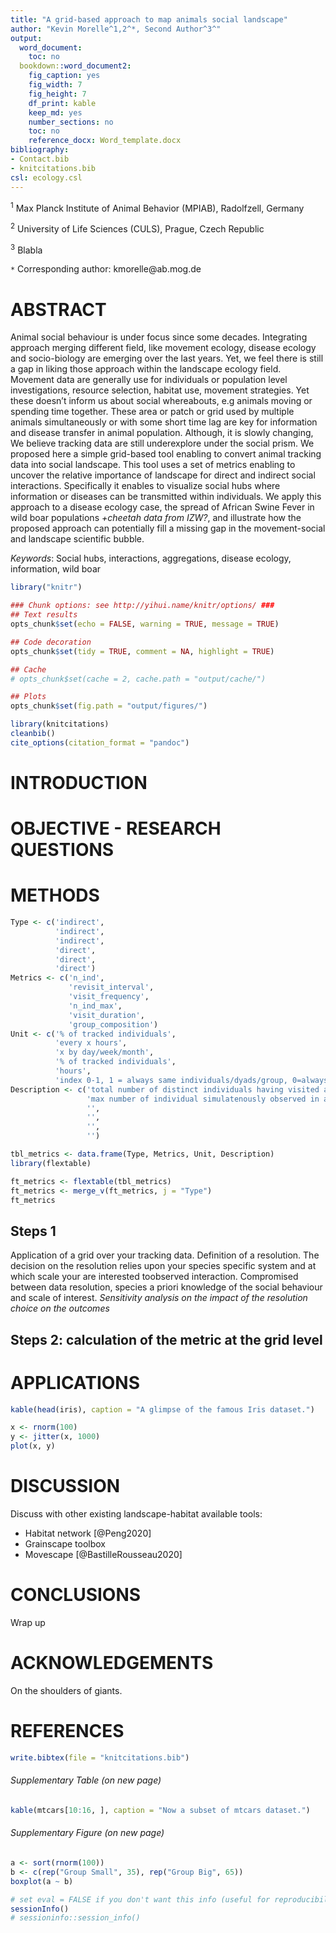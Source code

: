 ```yaml
---
title: "A grid-based approach to map animals social landscape"
author: "Kevin Morelle^1,2^*, Second Author^3^"
output:
  word_document:
    toc: no
  bookdown::word_document2:
    fig_caption: yes
    fig_width: 7
    fig_height: 7
    df_print: kable
    keep_md: yes
    number_sections: no
    toc: no
    reference_docx: Word_template.docx
bibliography:
- Contact.bib
- knitcitations.bib
csl: ecology.csl
---
```


^1^ Max Planck Institute of Animal Behavior (MPIAB), Radolfzell, Germany

^2^ University of Life Sciences (CULS), Prague, Czech Republic

^3^ Blabla


`*` Corresponding author: kmorelle@ab.mog.de


# ABSTRACT

Animal social behaviour is under focus since some decades. Integrating approach merging different field, like movement ecology, disease ecology and socio-biology are emerging over the last years. Yet, we feel there is still a gap in liking those approach within the landscape ecology field. Movement data are generally use for individuals or population level investigations, resource selection, habitat use, movement strategies. Yet these doesn't inform us about social whereabouts, e.g animals moving or spending time together. These area or patch or grid used by multiple animals simultaneously or with some short time lag are key for information and disease transfer in animal population.  Although, it is slowly changing, We believe tracking data are still underexplore under the social prism. We proposed here a simple grid-based tool enabling to convert animal tracking data into social landscape. This tool uses a set of metrics enabling to uncover the relative importance of landscape for direct and indirect social interactions. Specifically it enables to visualize social hubs where information or diseases can be transmitted within individuals. We apply this approach to a disease ecology case, the spread of African Swine Fever in wild boar populations _+cheetah data from IZW?_, and illustrate how the proposed approach can potentially fill a missing gap in the movement-social and landscape scientific bubble. 


*Keywords*: Social hubs, interactions, aggregations, disease ecology, information, wild boar




```r

library("knitr")

### Chunk options: see http://yihui.name/knitr/options/ ###
## Text results
opts_chunk$set(echo = FALSE, warning = TRUE, message = TRUE)

## Code decoration
opts_chunk$set(tidy = TRUE, comment = NA, highlight = TRUE)

## Cache
# opts_chunk$set(cache = 2, cache.path = "output/cache/")

## Plots
opts_chunk$set(fig.path = "output/figures/")

```


```r
library(knitcitations)
cleanbib()   
cite_options(citation_format = "pandoc")
```




# INTRODUCTION


# OBJECTIVE - RESEARCH QUESTIONS


# METHODS


```r
Type <- c('indirect',
          'indirect',
          'indirect',
          'direct',
          'direct',
          'direct')
Metrics <- c('n_ind',
             'revisit_interval',
             'visit_frequency',
             'n_ind_max',
             'visit_duration',
             'group_composition')
Unit <- c('% of tracked individuals',
          'every x hours',
          'x by day/week/month',
          '% of tracked individuals',
          'hours',
          'index 0-1, 1 = always same individuals/dyads/group, 0=always different')
Description <- c('total number of distinct individuals having visited a grid over a particular time frame',
                 'max number of individual simulatenously observed in a grid',
                 '',
                 '',
                 '',
                 '')

tbl_metrics <- data.frame(Type, Metrics, Unit, Description)
library(flextable)

ft_metrics <- flextable(tbl_metrics)
ft_metrics <- merge_v(ft_metrics, j = "Type")
ft_metrics
```




## Steps 1

Application of a grid over your tracking data. Definition of a resolution. The decision on the resolution relies upon your species specific system and at which scale your are interested toobserved interaction. Compromised between data resolution, species a priori knowledge of the social behaviour and scale of interest.
_Sensitivity analysis on the impact of the resolution choice on the outcomes_

## Steps 2: calculation of the metric at the grid level

# APPLICATIONS



```r
kable(head(iris), caption = "A glimpse of the famous Iris dataset.")
```


```r
x <- rnorm(100)
y <- jitter(x, 1000)
plot(x, y)
```


# DISCUSSION

Discuss with other existing landscape-habitat available tools:

- Habitat network [@Peng2020]
- Grainscape toolbox
- Movescape [@BastilleRousseau2020]



# CONCLUSIONS

Wrap up


# ACKNOWLEDGEMENTS

On the shoulders of giants.


# REFERENCES

```r
write.bibtex(file = "knitcitations.bib")
```

<div id ="refs"></div>



###### Supplementary Table (on new page)

```r
kable(mtcars[10:16, ], caption = "Now a subset of mtcars dataset.")
```


###### Supplementary Figure (on new page)

```r
a <- sort(rnorm(100))
b <- c(rep("Group Small", 35), rep("Group Big", 65))
boxplot(a ~ b)
```




```r
# set eval = FALSE if you don't want this info (useful for reproducibility) to appear 
sessionInfo()
# sessioninfo::session_info()
```
